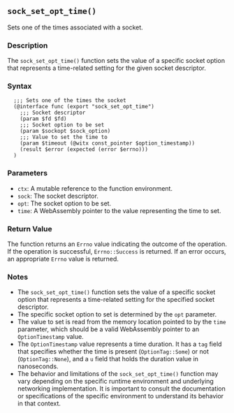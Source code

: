 ## `sock_set_opt_time()`

Sets one of the times associated with a socket.

### Description

The `sock_set_opt_time()` function sets the value of a specific socket option that represents a time-related setting for the given socket descriptor.

### Syntax

```ebnf
  ;;; Sets one of the times the socket
  (@interface func (export "sock_set_opt_time")
    ;;; Socket descriptor
    (param $fd $fd)
    ;;; Socket option to be set
    (param $sockopt $sock_option)
    ;;; Value to set the time to
    (param $timeout (@witx const_pointer $option_timestamp))
    (result $error (expected (error $errno)))
  )
```
### Parameters

- `ctx`: A mutable reference to the function environment.
- `sock`: The socket descriptor.
- `opt`: The socket option to be set.
- `time`: A WebAssembly pointer to the value representing the time to set.

### Return Value

The function returns an `Errno` value indicating the outcome of the operation. If the operation is successful, `Errno::Success` is returned. If an error occurs, an appropriate `Errno` value is returned.

### Notes

- The `sock_set_opt_time()` function sets the value of a specific socket option that represents a time-related setting for the specified socket descriptor.
- The specific socket option to set is determined by the `opt` parameter.
- The value to set is read from the memory location pointed to by the `time` parameter, which should be a valid WebAssembly pointer to an `OptionTimestamp` value.
- The `OptionTimestamp` value represents a time duration. It has a `tag` field that specifies whether the time is present (`OptionTag::Some`) or not (`OptionTag::None`), and a `u` field that holds the duration value in nanoseconds.
- The behavior and limitations of the `sock_set_opt_time()` function may vary depending on the specific runtime environment and underlying networking implementation. It is important to consult the documentation or specifications of the specific environment to understand its behavior in that context.
